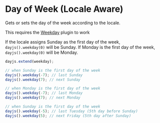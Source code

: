 
# Day of Week (Locale Aware)

Gets or sets the day of the week according to the locale.

<Callout>This requires the [Weekday](../plugin/weekday) plugin to work</Callout>

If the locale assigns Sunday as the first day of the week, `dayjs().weekday(0)` will be Sunday. If Monday is the first day of the week, `dayjs().weekday(0)` will be Monday.

```js
dayjs.extend(weekday);

// when Sunday is the first day of the week
dayjs().weekday(-7); // last Sunday
dayjs().weekday(7); // next Sunday

// when Monday is the first day of the week
dayjs().weekday(-7); // last Monday
dayjs().weekday(7); // next Monday

// when Sunday is the first day of the week
dayjs().weekday(-5); // last Tuesday (5th day before Sunday)
dayjs().weekday(5); // next Friday (5th day after Sunday)
```

